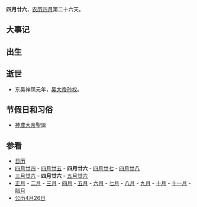 {{Lunar04Calendar}}
'''四月廿六'''，[[农历|农历]][[四月_(农历)|四月]]第二十六天。

==大事记==

==出生==

==逝世==
*东吴神凤元年，[[吴大帝|吴大帝]][[孙权|孙权]]。

==节假日和习俗==
*[[神農大帝|神農大帝]]聖誕

==参看==
*[[历史上的今天|日历]]
*[[四月廿四|四月廿四]] - [[四月廿五|四月廿五]] - '''四月廿六''' - [[四月廿七|四月廿七]] - [[四月廿八|四月廿八]]
*[[三月廿六|三月廿六]] - '''四月廿六''' - [[五月廿六|五月廿六]]
*[[正月|正月]] - [[二月_(农历)|二月]] - [[三月_(农历)|三月]] - [[四月_(农历)|四月]] - [[五月_(农历)|五月]] - [[六月_(农历)|六月]] - [[七月_(农历)|七月]] - [[八月_(农历)|八月]] - [[九月_(农历)|九月]] - [[十月_(农历)|十月]] - [[十一月_(农历)|十一月]] - [[腊月|腊月]]
*[[公历|公历]][[4月26日|4月26日]]